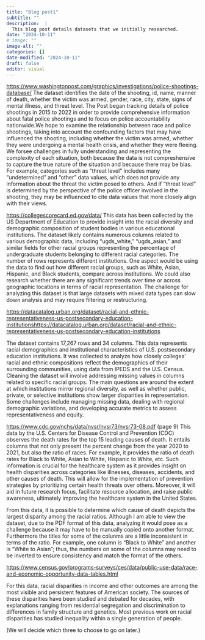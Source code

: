 ```yaml
---
title: "Blog post1"
subtitle: ""
description:  |
  This blog post details datasets that we initially researched.
date: "2024-10-11"
# image: ""
image-alt: ""
categories: []
date-modified: "2024-10-11"
draft: false
editor: visual
---
```


<https://www.washingtonpost.com/graphics/investigations/police-shootings-database/> The dataset identifies the date of the shooting, id, name, manner of death, whether the victim was armed, gender, race, city, state, signs of mental illness, and threat level. The Post began tracking details of police shootings in 2015 to 2022 in order to provide comprehensive information about fatal police shootings and to focus on police accountability nationwide.We hope to examine the relationship between race and police shootings, taking into account the confounding factors that may have influenced the shooting, including whether the victim was armed, whether they were undergoing a mental health crisis, and whether they were fleeing. We forsee challenges in fully understanding and representing the complexity of each situation, both because the data is not compreshensive to capture the true nature of the situation and because there may be bias. For example, categories such as "threat level" includes many "undetermined" and "other" data values, which does not provide any information about the threat the victim posed to others. And if "threat level" is determined by the perspective of the police officer involved in the shooting, they may be influenced to cite data values that more closely align with their views.

<https://collegescorecard.ed.gov/data/> This data has been collected by the US Department of Education to provide insight into the racial diversity and demographic composition of student bodies in various educational institutions. The dataset likely contains numerous columns related to various demographic data, including "ugds_white," "ugds_asian," and similar fields for other racial groups representing the percentage of undergraduate students belonging to different racial categories. The number of rows represents different institutions. One aspect would be using the data to find out how different racial groups, such as White, Asian, Hispanic, and Black students, compare across institutions. We could also research whether there are any significant trends over time or across geographic locations in terms of racial representation. The challenge for analyzing this dataset is that large datasets with mixed data types can slow down analysis and may require filtering or restructuring.

[https://datacatalog.urban.org/dataset/racial-and-ethnic-representativeness-us-postsecondary-education-institutionshttps://datacatalog.urban.org/dataset/racial-and-ethnic-representativeness-us-postsecondary-education-institutions](https://datacatalog.urban.org/dataset/racial-and-ethnic-representativeness-us-postsecondary-education-institutions)

The dataset contains 17,267 rows and 34 columns. This data represents racial demographics and institutional characteristics of U.S. postsecondary education institutions. It was collected to analyze how closely colleges' racial and ethnic compositions reflect the demographics of their surrounding communities, using data from IPEDS and the U.S. Census. Cleaning the dataset will involve addressing missing values in columns related to specific racial groups. The main questions are around the extent at which institutions mirror regional diversity, as well as whether public, private, or selective institutions show larger disparities in representation. Some challenges include managing missing data, dealing with regional demographic variations, and developing accurate metrics to assess representativeness and equity.

<https://www.cdc.gov/nchs/data/nvsr/nvsr73/nvsr73-08.pdf> (page 9) This data by the U.S. Centers for Disease Control and Prevention (CDC) observes the death rates for the top 15 leading causes of death. It entails columns that not only present the percent change from the year 2020 to 2021, but also the ratio of races. For example, it provides the ratio of death rates for Black to White, Asian to White, Hispanic to White, etc. Such information is crucial for the healthcare system as it provides insight on health disparities across categories like illnesses, diseases, accidents, and other causes of death. This will allow for the implementation of prevention strategies by prioritizing certain health threats over others. Moreover, it will aid in future research focus, facilitate resource allocation, and raise public awareness, ultimately improving the healthcare system in the United States.

From this data, it is possible to determine which cause of death depicts the largest disparity among the racial ratios. Although I am able to view the dataset, due to the PDF format of this data, analyzing it would pose as a challenge because it may have to be manually copied onto another format. Furthermore the titles for some of the colunms are a little inconsistent in terms of the ratio. For example, one column is “Black to White” and another is “White to Asian”; thus, the numbers on some of the columns may need to be inverted to ensure consistency and match the format of the others.

<https://www.census.gov/programs-surveys/ces/data/public-use-data/race-and-economic-opportunity-data-tables.html>

For this data, racial disparities in income and other outcomes are among the most visible and persistent features of American society. The sources of these disparities have been studied and debated for decades, with explanations ranging from residential segregation and discrimination to differences in family structure and genetics. Most previous work on racial disparities has studied inequality within a single generation of people.

(We will decide which three to choose to go on later.)
